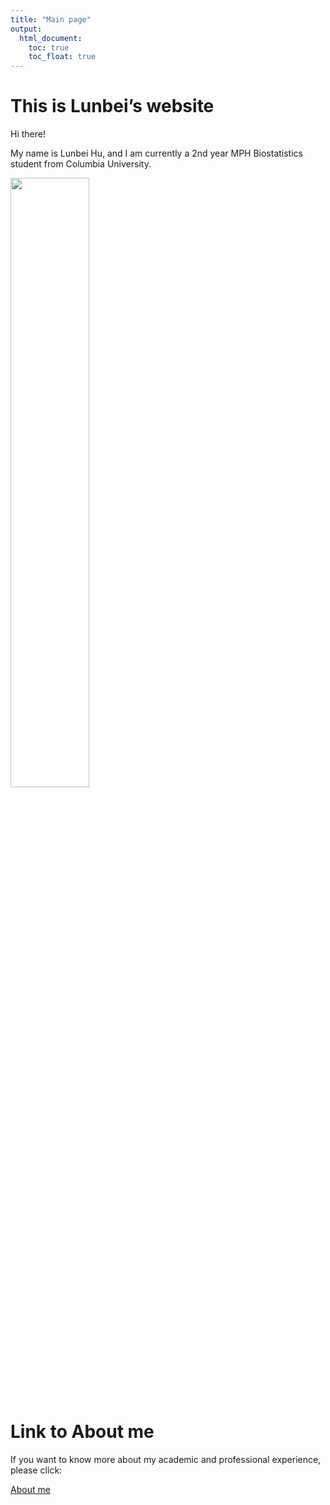 ```yaml
---
title: "Main page"
output: 
  html_document:
    toc: true
    toc_float: true
---
```


# This is Lunbei's website
Hi there! 

My name is Lunbei Hu, and I am currently a 2nd year MPH Biostatistics student from Columbia University.

<img src="images/owl.jpeg" style="width:50%">

# Link to About me
If you want to know more about my academic and professional experience, please click:

[About me](about.html)




